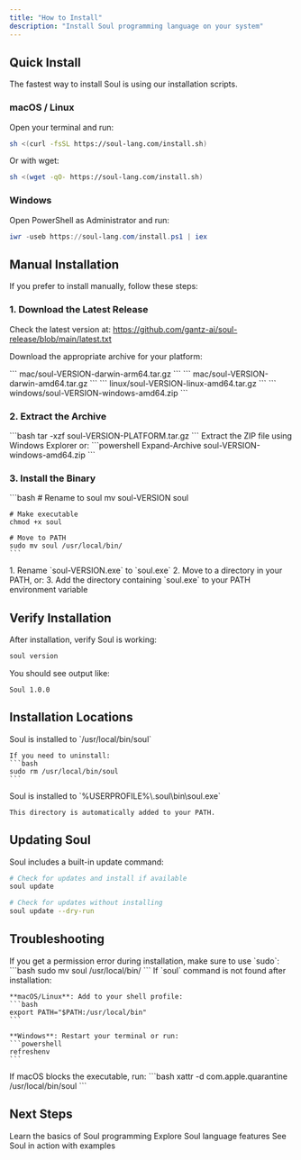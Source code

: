 ```yaml
---
title: "How to Install"
description: "Install Soul programming language on your system"
---
```


## Quick Install

The fastest way to install Soul is using our installation scripts.

### macOS / Linux

Open your terminal and run:

```bash
sh <(curl -fsSL https://soul-lang.com/install.sh)
```

Or with wget:

```bash
sh <(wget -qO- https://soul-lang.com/install.sh)
```

### Windows

Open PowerShell as Administrator and run:

```powershell
iwr -useb https://soul-lang.com/install.ps1 | iex
```

## Manual Installation

If you prefer to install manually, follow these steps:

### 1. Download the Latest Release

Check the latest version at: https://github.com/gantz-ai/soul-release/blob/main/latest.txt

Download the appropriate archive for your platform:

<CardGroup cols={2}>
  <Card title="macOS (Apple Silicon)" icon="apple">
    ```
    mac/soul-VERSION-darwin-arm64.tar.gz
    ```
  </Card>
  <Card title="macOS (Intel)" icon="apple">
    ```
    mac/soul-VERSION-darwin-amd64.tar.gz
    ```
  </Card>
  <Card title="Linux" icon="linux">
    ```
    linux/soul-VERSION-linux-amd64.tar.gz
    ```
  </Card>
  <Card title="Windows" icon="windows">
    ```
    windows/soul-VERSION-windows-amd64.zip
    ```
  </Card>
</CardGroup>

### 2. Extract the Archive

<Tabs>
  <Tab title="macOS/Linux">
    ```bash
    tar -xzf soul-VERSION-PLATFORM.tar.gz
    ```
  </Tab>
  <Tab title="Windows">
    Extract the ZIP file using Windows Explorer or:
    ```powershell
    Expand-Archive soul-VERSION-windows-amd64.zip
    ```
  </Tab>
</Tabs>

### 3. Install the Binary

<Tabs>
  <Tab title="macOS/Linux">
    ```bash
    # Rename to soul
    mv soul-VERSION soul
    
    # Make executable
    chmod +x soul
    
    # Move to PATH
    sudo mv soul /usr/local/bin/
    ```
  </Tab>
  <Tab title="Windows">
    1. Rename `soul-VERSION.exe` to `soul.exe`
    2. Move to a directory in your PATH, or:
    3. Add the directory containing `soul.exe` to your PATH environment variable
  </Tab>
</Tabs>

## Verify Installation

After installation, verify Soul is working:

```bash
soul version
```

You should see output like:

```
Soul 1.0.0
```

## Installation Locations

<Tabs>
  <Tab title="macOS/Linux">
    Soul is installed to `/usr/local/bin/soul`
    
    If you need to uninstall:
    ```bash
    sudo rm /usr/local/bin/soul
    ```
  </Tab>
  <Tab title="Windows">
    Soul is installed to `%USERPROFILE%\.soul\bin\soul.exe`
    
    This directory is automatically added to your PATH.
  </Tab>
</Tabs>

## Updating Soul

Soul includes a built-in update command:

```bash
# Check for updates and install if available
soul update

# Check for updates without installing
soul update --dry-run
```

## Troubleshooting

<AccordionGroup>
  <Accordion title="Permission denied on macOS/Linux">
    If you get a permission error during installation, make sure to use `sudo`:
    ```bash
    sudo mv soul /usr/local/bin/
    ```
  </Accordion>
  
  <Accordion title="Command not found">
    If `soul` command is not found after installation:
    
    **macOS/Linux**: Add to your shell profile:
    ```bash
    export PATH="$PATH:/usr/local/bin"
    ```
    
    **Windows**: Restart your terminal or run:
    ```powershell
    refreshenv
    ```
  </Accordion>
  
  <Accordion title="macOS security warning">
    If macOS blocks the executable, run:
    ```bash
    xattr -d com.apple.quarantine /usr/local/bin/soul
    ```
  </Accordion>
</AccordionGroup>

## Next Steps

<CardGroup>
  <Card title="Getting Started" icon="rocket" href="/getting-started">
    Learn the basics of Soul programming
  </Card>
  
  <Card title="Language Guide" icon="book" href="/language-guide">
    Explore Soul language features
  </Card>
  
  <Card title="Examples" icon="code" href="/examples">
    See Soul in action with examples
  </Card>
</CardGroup>
